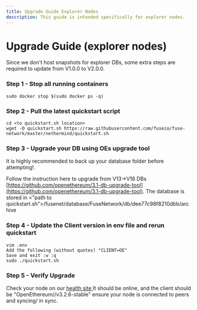 ```yaml
---
title: Upgrade Guide Explorer Nodes
description: This guide is intended specifically for explorer nodes.
---
```


# Upgrade Guide (explorer nodes)

Since we don't host snapshots for explorer DBs, some extra steps are required to update from V1.0.0 to V2.0.0.

### Step 1 - Stop all running containers

```
sudo docker stop $(sudo docker ps -q)
```

### Step 2 - Pull the latest quickstart script

```
cd <to quickstart.sh location>
wget -O quickstart.sh https://raw.githubusercontent.com/fuseio/fuse-network/master/nethermind/quickstart.sh
```

### Step 3 - Upgrade your DB using OEs upgrade tool

It is highly recommended to back up your database folder before attempting!.

Follow the instruction here to upgrade from V13->V16 DBs [https://github.com/openethereum/3.1-db-upgrade-tool](https://github.com/openethereum/3.1-db-upgrade-tool). The database is stored in \<"path to quickstart.sh">/fusenet/database/FuseNetwork/db/dee77c98f8210dbb/archive

### Step 4 - Update the Client version in env file and rerun quickstart

```
vim .env
Add the following (without quotes) "CLIENT=OE"
Save and exit :w :q
sudo ./quickstart.sh
```

### Step 5 - Verify Upgrade

Check your node on our [health site ](https://health.fuse.io)It should be online, and the client should be "OpenEthereum//v3.2.6-stable" ensure your node is connected to peers and syncing/ in sync.
